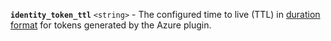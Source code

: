 <a id="identity_token_ttl-response" />

**`identity_token_ttl`** `<string>` <EnterpriseAlert inline /> - The configured
time to live (TTL) in [duration format](/vault/docs/concepts/duration-format)
for tokens generated by the Azure plugin.